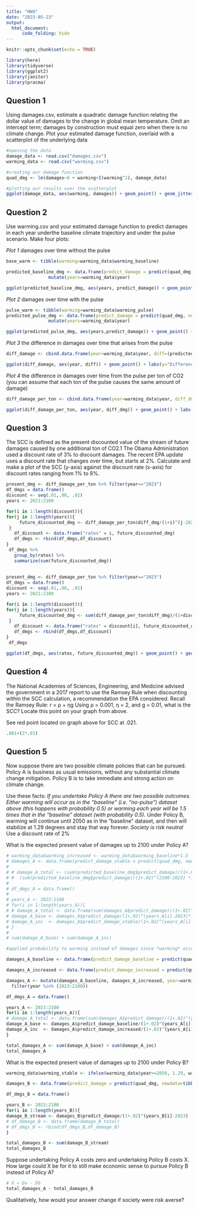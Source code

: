 ```yaml
---
title: "HW4"
date: "2023-05-23"
output: 
  html_document:
      code_folding: hide
---
```


```r
knitr::opts_chunk$set(echo = TRUE)

library(here)
library(tidyverse)
library(ggplot2)
library(janitor)
library(pracma)
```

## Question 1
Using damages.csv, estimate a quadratic damage function relating the dollar value of damages to the change in global mean temperature. Omit an intercept term; damages by construction must equal zero when there is no climate change. Plot your estimated damage function, overlaid with a scatterplot of the underlying data

```r
#opening the data 
damage_data <- read.csv("damages.csv")
warming_data <- read.csv("warming.csv")

#creating our damage function
quad_dmg <- lm(damages~0 + warming+I(warming^2), damage_data)

#plotting our results over the scatterplot
ggplot(damage_data, aes(warming, damages)) + geom_point() + geom_jitter(width=.2) + stat_smooth(method = "lm", formula = y ~ x + I(x^2), size = 1) + ggtitle("Damages ($) Related to Global Mean Temperature Change (Celcius)") +labs(x="Warming (Celcius)", y="Damages ($)") + theme_minimal()
```

## Question 2 
Use warming.csv and your estimated damage function to predict damages in each year underthe baseline climate trajectory and under the pulse scenario. Make four plots: 

*Plot 1* damages over time without the pulse
```r
base_warm <- tibble(warming=warming_data$warming_baseline)

predicted_baseline_dmg <- data.frame(predict_damage = predict(quad_dmg, newdata=tibble(warming=warming_data$warming_baseline))) %>%
                mutate(years=warming_data$year)

ggplot(predicted_baseline_dmg, aes(years, predict_damage)) + geom_point() + ggtitle("Predicted Damages Overtime Without Pulse")+ labs(x="Years", y="Predicted Damage")+theme_minimal()
```

*Plot 2* damages over time with the pulse
```r
pulse_warm <- tibble(warming=warming_data$warming_pulse)
predicted_pulse_dmg <- data.frame(predict_damage = predict(quad_dmg, newdata=pulse_warm)) %>%
                mutate(years=warming_data$year)

ggplot(predicted_pulse_dmg, aes(years,predict_damage)) + geom_point() + ggtitle("Predicted Damages Overtime With Pulse")+ labs(x="Years", y="Predicted Damage")+theme_minimal()
```

*Plot 3* the difference in damages over time that arises from the pulse
```r
diff_damage <- cbind.data.frame(year=warming_data$year, diff=(predicted_pulse_dmg$predict_damage - predicted_baseline_dmg$predict_damage))

ggplot(diff_damage, aes(year, diff)) + geom_point() + labs(y="Difference between Baseline and Pulse", x="Years")+ggtitle("Difference in Damages Over Time that Arise from Pulse") + theme_minimal()
```

*Plot 4* the difference in damages over time from the pulse per ton of CO2 (you can assume that each ton of the pulse causes the same amount of damage)
```r
diff_damage_per_ton <- cbind.data.frame(year=warming_data$year, diff_dmg=(predicted_pulse_dmg$predict_damage - predicted_baseline_dmg$predict_damage)/(35*10^9))

ggplot(diff_damage_per_ton, aes(year, diff_dmg)) + geom_point() + labs(y="Difference between Baseline and Pulse per Ton", x="Years") + ggtitle("Difference in Damages Over Time that Arise from Pulse per Ton CO2") + theme_minimal()
```

## Question 3
The SCC is defined as the present discounted value of the stream of future damages caused by one additional ton of CO2.1 The Obama Administration used a discount rate of 3% to discount damages. The recent EPA update uses a discount rate that changes over time, but starts at 2%. Calculate and make a plot of the SCC (y-axis) against the discount rate (x-axis) for discount rates ranging from 1% to 8%.

```r
present_dmg <- diff_damage_per_ton %>% filter(year=="2023")
df_dmgs = data.frame()
discount <- seq(.01,.08, .01)
years <- 2021:2100

for(i in 1:length(discount)){
for(j in 1:length(years)){
     future_discounted_dmg <- diff_damage_per_ton$diff_dmg/(1+i)^(j-2023)
 }
   df_discount <- data.frame("rates" = i, future_discounted_dmg)
   df_dmgs <- rbind(df_dmgs,df_discount)
}
 df_dmgs %>%
   group_by(rates) %>%
   summarize(sum(future_discounted_dmg))
 
 
present_dmg <- diff_damage_per_ton %>% filter(year=="2023")
df_dmgs = data.frame()
discount <- seq(.01,.08, .01)
years <- 2021:2100

for(i in 1:length(discount)){
for(j in 1:length(years)){
     future_discounted_dmg <- sum(diff_damage_per_ton$diff_dmg)/(1+discount[i])^(years[j]-2023)
 }
   df_discount <- data.frame("rates" = discount[i], future_discounted_dmg)
   df_dmgs <- rbind(df_dmgs,df_discount)
}
 df_dmgs

ggplot(df_dmgs, aes(rates, future_discounted_dmg)) + geom_point() + geom_smooth() + theme_minimal() + ggtitle("Change in Damage Per Ton Carbon Over Discount Rates") + labs(x="Rates", y="Damage per Ton Carbon") + geom_point(aes(x= .021, y =80), colour = "red")
```

## Question 4 
The National Academies of Sciences, Engineering, and Medicine advised the government in a 2017 report to use the Ramsey Rule when discounting within the SCC calculation, a recommendation the EPA considered. Recall the Ramsey Rule: r = ρ + ηg
Using ρ = 0.001, η = 2, and g = 0.01, what is the SCC? Locate this point on your graph from above. 

See red point located on graph above for SCC at .021. 

```r
.001+(2*.01)
```

## Question 5
Now suppose there are two possible climate policies that can be pursued. Policy A is business as usual emissions, without any substantial climate change mitigation. Policy B is to take immediate and strong action on climate change. 

Use these facts:
*If you undertake Policy A there are two possible outcomes. Either warming will occur as in the “baseline” (i.e. “no-pulse”) dataset above (this happens with probability 0.5) or warming each year will be 1.5 times that in the “baseline” dataset (with probability 0.5).
*Under Policy B, warming will continue until 2050 as in the “baseline” dataset, and then will stabilize at 1.29 degrees and stay that way forever.
*Society is risk neutral
*Use a discount rate of 2%

What is the expected present value of damages up to 2100 under Policy A?

```r
# warming_data$warming_increased <- warming_data$warming_baseline*1.5
# damages_A <- data.frame(predict_damage_stable = predict(quad_dmg, newdata=tibble(warming=warming_data$warming_increased))) %>% mutate(predicted_baseline_dmg) %>% filter(years %in% (2023:2100))
# 
# # damage_A_total <- (sum(predicted_baseline_dmg$predict_damage)/(1+.02)^(2100-2023) *.5) +
# #  (sum(predicted_baseline_dmg$predict_damage)/(1+.02)^(2100-2023) *.5 * 1.5)
# 
# df_dmgs_A = data.frame()
# 
# years_A <- 2023:2100
# for(i in 1:length(years_A)){
# # damage_A_total <- data.frame(sum(damages_A$predict_damage)/(1+.02)^(years_A[i]-2023)*.5 + sum(damages_A$predict_damage_stable)/(1+.02)^(years_A[i]-2023)*.5)
# damage_A_base <- damages_A$predict_damage/(1+.02)^(years_A[i]-2023)*.5
# damage_A_inc  <- damages_A$predict_damage_stable/(1+.02)^(years_A[i]-2023)*.5
# }
# 
# sum(damage_A_base) + sum(damage_A_inc)
```


```r
#applied probability to warming instead of damages since *warming* occurs with some probability

damages_A_baseline <- data.frame(predict_damage_baseline = predict(quad_dmg, newdata=tibble(warming=warming_data$warming_baseline *.5)))

damages_A_increased <- data.frame(predict_damage_increased = predict(quad_dmg, newdata=tibble(warming=warming_data$warming_baseline*1.5*.5)))

damages_A <- mutate(damages_A_baseline, damages_A_increased, year=warming_data$year) %>% 
  filter(year %in% (2023:2100))

df_dmgs_A = data.frame()

years_A <- 2023:2100
for(i in 1:length(years_A)){
# damage_A_total <- data.frame(sum(damages_A$predict_damage)/(1+.02)^(years_A[i]-2023)*.5 + sum(damages_A$predict_damage_stable)/(1+.02)^(years_A[i]-2023)*.5)
damage_A_base <- damages_A$predict_damage_baseline/(1+.02)^(years_A[i]-2023)
damage_A_inc  <- damages_A$predict_damage_increased/(1+.02)^(years_A[i]-2023)
}

total_damages_A <- sum(damage_A_base) + sum(damage_A_inc)
total_damages_A
```


What is the expected present value of damages up to 2100 under Policy B? 

```r
warming_data$warming_stable <- ifelse(warming_data$year>=2050, 1.29, warming_data$warming_baseline)

damages_B <- data.frame(predict_damage = predict(quad_dmg, newdata=tibble(warming=warming_data$warming_stable))) %>% mutate(years=warming_data$year) %>% filter(years %in% (2023:2100))

df_dmgs_B = data.frame()

years_B <- 2023:2100
for(i in 1:length(years_B)){
damage_B_stream <- damages_B$predict_damage/(1+.02)^(years_B[i]-2023)
# df_damage_B <- data.frame(damage_B_total)
# df_dmgs_B <- rbind(df_dmgs_B,df_damage_B)
}

total_damages_B <- sum(damage_B_stream)
total_damages_B 
```


Suppose undertaking Policy A costs zero and undertaking Policy B costs X. How large could X be for it to still make economic sense to pursue Policy B instead of Policy A? 

```r
# X < Da - Db
total_damages_A - total_damages_B
```


Qualitatively, how would your answer change if society were risk averse?








